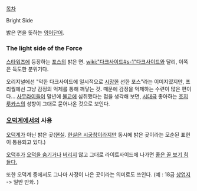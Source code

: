 [[목차]]

Bright Side

밝은 면을 뜻하는 [[영어]]단어.

=== The light side of the Force ===
[[스타워즈]]에 등장하는 [[포스]]의 밝은 면. [[wiki:"다크사이드#s-1"다크사이드]]와 달리, 이쪽은 득도한 분위기다.

오리지널에선 "악한 다크사이드에 일시적으로 [[시망]]한 선한 포스"라는 이미지였지만, 프리퀄에선 그냥 감정의 억제를 통해 깨닿는 것. 때문에 감정을 억제하는 수련이 많은 편이다... [[사무라이]]들이 말년에 [[불교]]에 심취했다는 점을 생각해 보면, [[시대극]] 좋아하는 [[조지 루카스]]의 성향이 그대로 묻어나온 것으로 보인다.

=== [[오덕]]계에서의 사용 ===
[[오덕계]]가 아닌 밝은 곳([[현실]]. [[현실은 시궁창]]이라지만 동시에 밝은 곳이라는 모순된 표현이 통용되고 있다.)

[[오덕후]]가 [[일코|오덕을 숨기거나]] [[탈덕|버리지]] 않고 그대로 라이트사이드에 나가면 [[아소 타로|좋은 꼴 보기 힘들다.]]

또한 오덕계 중에서도 그나마 사정이 나은 곳이라는 의미로도 쓰인다. (예 : 18금 [[상업지]] -> 일반 만화. )
